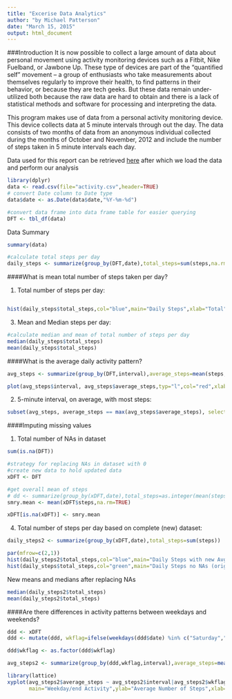 ```yaml
---
title: "Excerise Data Analytics"
author: "by Michael Patterson"
date: "March 15, 2015"
output: html_document
---
```


###Introduction
It is now possible to collect a large amount of data about personal movement using activity monitoring devices such as a Fitbit, Nike Fuelband, or Jawbone Up. These type of devices are part of the “quantified self” movement – a group of enthusiasts who take measurements about themselves regularly to improve their health, to find patterns in their behavior, or because they are tech geeks. But these data remain under-utilized both because the raw data are hard to obtain and there is a lack of statistical methods and software for processing and interpreting the data.

This program makes use of data from a personal activity monitoring device. This device collects data at 5 minute intervals through out the day. The data consists of two months of data from an anonymous individual collected during the months of October and November, 2012 and include the number of steps taken in 5 minute intervals each day.

Data used for this report can be retrieved 
[here](https://d396qusza40orc.cloudfront.net/repdata%2Fdata%2Factivity.zip)
after which we load the data and perform our analysis

```r
library(dplyr)
data <- read.csv(file="activity.csv",header=TRUE)
# convert Date column to Date type
data$date <- as.Date(data$date,"%Y-%m-%d")

#convert data frame into data frame table for easier querying
DFT <- tbl_df(data)
```

Data Summary

```r
summary(data)
```

```r
#calculate total steps per day
daily_steps <- summarize(group_by(DFT,date),total_steps=sum(steps,na.rm=TRUE))
```
####What is mean total number of steps taken per day?

1. Total number of steps per day:
```r
````

```r
hist(daily_steps$total_steps,col="blue",main="Daily Steps",xlab="Total")
```

3. Mean and Median steps per day:
```r
#calculate median and mean of total number of steps per day
median(daily_steps$total_steps)
mean(daily_steps$total_steps)
```

####What is the average daily activity pattern?

```r
avg_steps <- summarize(group_by(DFT,interval),average_steps=mean(steps,na.rm=TRUE))

plot(avg_steps$interval, avg_steps$average_steps,typ="l",col="red",xlab="5-min intervals",ylab="avg",main="Average Steps by 5min Intervals")
```

2. 5-minute interval, on average, with most steps:
```r
subset(avg_steps, average_steps == max(avg_steps$average_steps), select = interval)
```

####Imputing missing values

1. Total number of NAs in dataset
```r
sum(is.na(DFT))
```

```r
#strategy for replacing NAs in dataset with 0
#create new data to hold updated data
xDFT <- DFT

#get overall mean of steps
# dd <- summarize(group_by(xDFT,date),total_steps=as.integer(mean(steps,na.rm=TRUE)))
smry.mean <- mean(xDFT$steps,na.rm=TRUE)

xDFT[is.na(xDFT)] <- smry.mean
```

4. Total number of steps per day based on complete (new) dataset:

```r
daily_steps2 <- summarize(group_by(xDFT,date),total_steps=sum(steps))

par(mfrow=c(2,1))
hist(daily_steps2$total_steps,col="blue",main="Daily Steps with new Avg",xlab="Total")
hist(daily_steps$total_steps,col="green",main="Daily Steps no NAs (original data)",xlab="Total")
```

New means and medians after replacing NAs
```r
median(daily_steps2$total_steps)
mean(daily_steps2$total_steps)
```

####Are there differences in activity patterns between weekdays and weekends?
```r
ddd <- xDFT
ddd <- mutate(ddd, wkflag=ifelse(weekdays(ddd$date) %in% c("Saturday","Sunday"),"Weekend","Weekday"))

ddd$wkflag <- as.factor(ddd$wkflag)

avg_steps2 <- summarize(group_by(ddd,wkflag,interval),average_steps=mean(steps))

library(lattice)
xyplot(avg_steps2$average_steps ~ avg_steps2$interval|avg_steps2$wkflag, layout=c(1,2),
       main="Weekday/end Activity",ylab="Average Number of Steps",xlab="5min Intervals",type="l",col="magenta")

```





